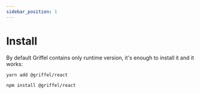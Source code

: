 ```yaml
---
sidebar_position: 1
---
```



# Install

By default Griffel contains only runtime version, it's enough to install it and it works:

<Tabs>
<TabItem value="yarn" label="Yarn">

```shell
yarn add @griffel/react
```

</TabItem>
<TabItem value="npm" label="NPM">

```shell
npm install @griffel/react
```

</TabItem>
</Tabs>
